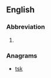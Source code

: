 ==English==

===Abbreviation===
{{rfc-header|Abbreviation}}
{{en-abbr}}

# {{abbreviation of|Sanskrit|lang=en}}

===Anagrams===
* [[tsk#English|tsk]]